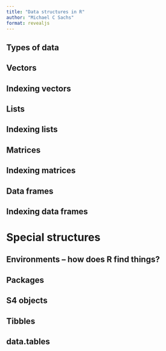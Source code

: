 ```yaml
---
title: "Data structures in R"
author: "Michael C Sachs"
format: revealjs
---
```


## Types of data

## Vectors

## Indexing vectors

## Lists

## Indexing lists

## Matrices

## Indexing matrices

## Data frames

## Indexing data frames

# Special structures

## Environments -- how does R find things?

## Packages

## S4 objects

## Tibbles

## data.tables





